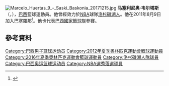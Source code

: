 [[File:Marcelo_Huertas_9_-_Saski_Baskonia_20171215.jpg|thumb]]
'''马塞利尼奥·韦尔塔斯'''（{{lang-pt|'''Marcelinho Huertas'''}}，{{bd|1983年|5月25日}}），[[巴西|巴西]]籃球運動員。他曾經效力於[[NBA|NBA]]球隊[[洛杉磯湖人|洛杉磯湖人]]。他在2011年8月9日加入巴塞羅那<ref>{{cite news|title=FC Barcelona Official Site|url=http://www.fcbarcelona.com/web/catala/noticies/basquet/temporada11-12/08/09/n110809118710.html|accessdate=9 August 2011|date=9 August 2011|deadurl=yes|archiveurl=https://web.archive.org/web/20110815224446/http://www.fcbarcelona.com/web/catala/noticies/basquet/temporada11-12/08/09/n110809118710.html|archivedate=2011年8月15日|df=}}</ref>。他也代表[[巴西國家籃球隊|巴西國家籃球隊]]參賽。

==參考資料==
{{Reflist}}

{{basketball-stub}}
{{2012年夏季奥运会巴西男子篮球阵容}}
{{2016年夏季奥运会巴西男子篮球阵容}}

{{Authority control}}
{{DEFAULTSORT:Huertas}}
[[Category:巴西男子篮球运动员|Category:巴西男子篮球运动员]]
[[Category:2012年夏季奧林匹克運動會籃球運動員|Category:2012年夏季奧林匹克運動會籃球運動員]]
[[Category:2016年夏季奧林匹克運動會籃球運動員|Category:2016年夏季奧林匹克運動會籃球運動員]]
[[Category:洛杉磯湖人隊球員|Category:洛杉磯湖人隊球員]]
[[Category:巴西奥运篮球运动员|Category:巴西奥运篮球运动员]]
[[Category:NBA選秀落選球員|Category:NBA選秀落選球員]]